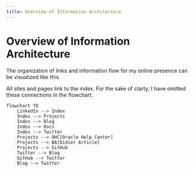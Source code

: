 ```yaml
---
title: Overview of Information Architecture
---
```



# Overview of Information Architecture

The organization of links and information flow for my online presence can be visualized like this.

<Callout>
All sites and pages link to the index. For the sake of clarty, I have omitted these connections in the flowchart.
</Callout>


```mermaid
flowchart TD
    LinkedIn --> Index
    Index --> Projects
    Index --> Blog
    Index --> Docs
    Index --> Twitter
    Projects --> OHC[Oracle Help Center]
    Projects --> BA[Didier Article]
    Projects --> GitHub
    Twitter --> Blog
    GitHub --> Twitter
    Blog --> Twitter
```